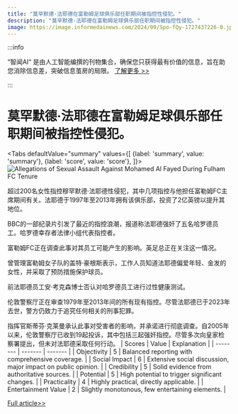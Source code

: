 ```yaml
---
title: "莫罕默德·法耶德在富勒姆足球俱乐部任职期间被指控性侵犯。"
description: "莫罕默德·法耶德在富勒姆足球俱乐部任职期间被指控性侵犯。"
image: https://image.informedainews.com/2024/09/Spo-fQy-1727437226-0.jpg
---
```



:::info

“智闻AI“ 是由人工智能编撰的刊物集合，确保您只获得最有价值的信息，旨在助您消除信息差，突破信息茧房的局限。  [了解更多 >>](/)

:::

# 莫罕默德·法耶德在富勒姆足球俱乐部任职期间被指控性侵犯。


<Tabs
	defaultValue="summary"
	values={[
	{label: 'summary', value: 'summary'},
	{label: 'score', value: 'score'},
]}>
<TabItem value="summary">
<img
  src="https://image.informedainews.com/2024/09/Spo-fQy-1727437226-0.jpg"
  alt="Allegations of Sexual Assault Against Mohamed Al Fayed During Fulham FC Tenure"
/>



超过200名女性指控穆罕默德·法耶德性侵犯，其中几项指控与他担任富勒姆FC主席期间有关。法耶德于1997年至2013年拥有该俱乐部，投资了2亿英镑以提升其地位。

BBC的一部纪录片引发了最近的指控浪潮，报道称法耶德强奸了五名哈罗德员工。哈罗德幸存者法律小组代表指控者。

富勒姆FC正在调查此事对其员工可能产生的影响。英足总正在关注这一情况。

曾管理富勒姆女子队的盖特·豪根斯表示，工作人员知道法耶德偏爱年轻、金发的女性，并采取了预防措施保护球员。

前法耶德员工安·考克森博士否认对哈罗德员工进行过性健康测试。

伦敦警察厅正在审查1979年至2013年间的所有现有指控。尽管法耶德已于2023年去世，警方仍致力于追究任何相关的刑事犯罪。

指挥官斯蒂芬·克莱曼承认此事对受害者的影响，并承诺进行彻底调查。自2005年以来，伦敦警察厅已收到19起投诉，其中包括三起强奸指控。尽管多次向皇家检察署提出，但未对法耶德采取任何行动。
</TabItem>
<TabItem value="score">
	| Scores     | Value   | Explanation |
	| -------- | ------- | ------- |
	| Objectivity  | 5    | Balanced reporting with comprehensive coverage.    |
	| Social Impact | 6     | Extensive social discussion, major impact on public opinion.    |
	| Credibility    | 5    | Solid evidence from authoritative sources.    |
	| Potential    | 5    | High potential to trigger significant changes.    |
	| Practicality    | 4    | Highly practical, directly applicable.    |
	| Entertainment Value    | 2    | Slightly monotonous, few entertaining elements.    |
</TabItem>
</Tabs>

[Full article>>](https://www.theguardian.com/world/2024/sep/26/sexual-assault-claims-mohamed-al-fayed-fulham-football-club)
